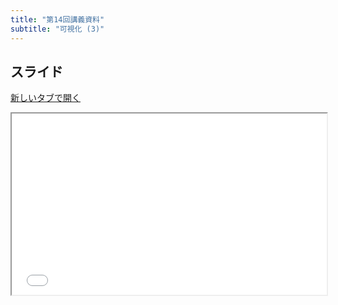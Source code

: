 ```yaml
---
title: "第14回講義資料"
subtitle: "可視化 (3)"
---
```


## スライド

<a href="../slide/slide14.html" class="btn btn-primary btn-sm" target="_blank" role="button"><i class="bi bi-window"></i> 新しいタブで開く</a>

```{=html}
<iframe class="slide-deck" src="../slide/slide14.html" width="100%" style="aspect-ratio: 16 / 9.2;"></iframe>
```
